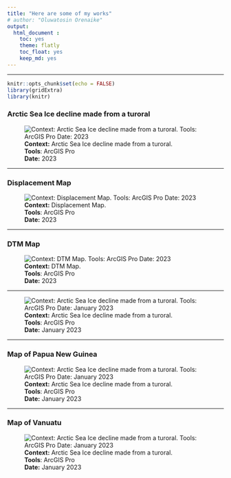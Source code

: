 ```yaml
---
title: "Here are some of my works"
# author: "Oluwatosin Orenaike"
output: 
  html_document :
    toc: yes
    theme: flatly
    toc_float: yes
    keep_md: yes
---
```


<hr>
```r
knitr::opts_chunk$set(echo = FALSE)
library(gridExtra)
library(knitr)
```

### Arctic Sea Ice decline made from a turoral
![**Context:** Arctic Sea Ice decline made from a turoral. <br> **Tools**: ArcGIS Pro <br>**Date:** 2023](images/Arctic.png)
<hr>

### Displacement Map
![**Context:** Displacement Map. <br> **Tools**: ArcGIS Pro <br>**Date:** 2023](images/idps.png)
<hr>
### DTM Map
![**Context:** DTM Map. <br> **Tools**: ArcGIS Pro <br>**Date:** 2023](images/Worldv8.png)
<hr>

![**Context:** Arctic Sea Ice decline made from a turoral. <br> **Tools**: ArcGIS Pro <br>**Date:** January 2023](images/PPG3.png)
<hr>

### Map of Papua New  Guinea
![**Context:** Arctic Sea Ice decline made from a turoral. <br> **Tools**: ArcGIS Pro <br>**Date:** January 2023](images/SSD4.png)
<hr>

### Map of Vanuatu
![**Context:** Arctic Sea Ice decline made from a turoral. <br> **Tools**: ArcGIS Pro <br>**Date:** January 2023](images/Vanuatu6.png)